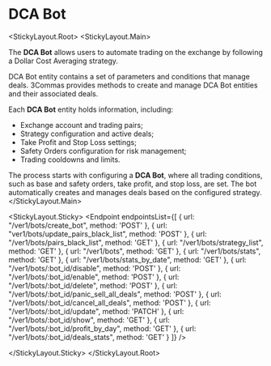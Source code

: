 
# DCA Bot

<StickyLayout.Root>
<StickyLayout.Main>

The **DCA Bot** allows users to automate trading on the exchange by following a Dollar Cost Averaging strategy.

DCA Bot entity contains a set of parameters and conditions that manage deals.
3Commas provides methods to create and manage DCA Bot entities and their associated deals.
 
Each **DCA Bot** entity holds information, including: 

* Exchange account and trading pairs;
* Strategy configuration and active deals;
* Take Profit and Stop Loss settings;
* Safety Orders configuration for risk management;
* Trading cooldowns and limits.


The process starts with configuring a **DCA Bot**, where all trading conditions, such as base and safety orders, take profit, and stop loss, are set. The bot automatically creates and manages deals based on the configured strategy.
</StickyLayout.Main>

<StickyLayout.Sticky>
<Endpoint
  endpointsList={[
    {
      url: "/ver1/bots/create_bot",
      method: 'POST'
    },
    {
      url: "ver1/bots/update_pairs_black_list",
      method: 'POST'
    },
    {
      url: "/ver1/bots/pairs_black_list",
      method: 'GET'
    },
    {
      url: "/ver1/bots/strategy_list",
      method: 'GET'
    },
    {
      url: "/ver1/bots",
      method: 'GET'
    },
    {
      url: "/ver1/bots/stats",
      method: 'GET'
    },
      {
      url: "/ver1/bots/stats_by_date",
      method: 'GET'
    },
     {
      url: "/ver1/bots/:bot_id/disable",
      method: 'POST'
    },
    {
      url: "/ver1/bots/:bot_id/enable",
      method: 'POST'
    },
    {
      url: "/ver1/bots/:bot_id/delete",
      method: 'POST'
    },
    {
      url: "/ver1/bots/:bot_id/panic_sell_all_deals",
      method: 'POST'
    },
     {
      url: "/ver1/bots/:bot_id/cancel_all_deals",
      method: 'POST'
    },
    {
      url: "/ver1/bots/:bot_id/update",
      method: 'PATCH'
    },
    {
      url: "/ver1/bots/:bot_id/show",
      method: 'GET'
    },
    {
      url: "/ver1/bots/:bot_id/profit_by_day",
      method: 'GET'
    },
     {
      url: "/ver1/bots/:bot_id/deals_stats",
      method: 'GET'
    }
  ]}
/>

</StickyLayout.Sticky>
</StickyLayout.Root>